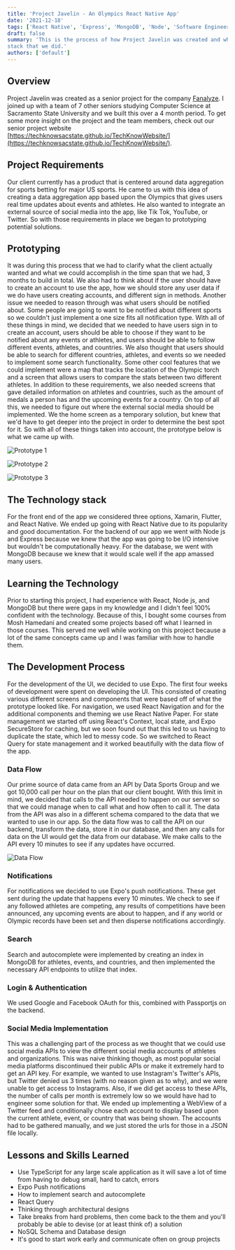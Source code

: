 ```yaml
---
title: 'Project Javelin - An Olympics React Native App'
date: '2021-12-18'
tags: ['React Native', 'Express', 'MongoDB', 'Node', 'Software Engineering', 'Technology']
draft: false
summary: 'This is the process of how Project Javelin was created and why we used the tech
stack that we did.'
authors: ['default']
---
```


<YouTube youTubeId="5BvGuz_frJU" />

## Overview

Project Javelin was created as a senior project for the company [Fanalyze](https://www.fanalyze.com/).
I joined up with a team of 7 other seniors studying Computer Science at Sacramento State
University and we built this over a 4 month period. To get some more insight on the project and the
team members, check out our senior project website
[https://techknowsacstate.github.io/TechKnowWebsite/](https://techknowsacstate.github.io/TechKnowWebsite/).

## Project Requirements

Our client currently has a product that is centered around data aggregation for sports betting for major US sports.
He came to us with this idea of creating a data aggregation app based upon the Olympics that gives users real time
updates about events and athletes. He also wanted to integrate an external source of social media into the app, like
Tik Tok, YouTube, or Twitter. So with those requirements in place we began to prototyping potential solutions.

## Prototyping

It was during this process that we had to clarify what
the client actually wanted and what we could accomplish in the time span that we had, 3 months to build in total.
We also had to think about if the user should have to create an account to use the app, how we should store any user
data if we do have users creating accounts, and different sign in methods. Another issue we needed to reason through
was what users should be notified about. Some people are going to want to be notified about different sports so we
couldn't just implement a one size fits all notification type. With all of these things in mind, we decided that we
needed to have users sign in to create an account, users should be able to choose if they want to be notified about
any events or athletes, and users should be able to follow different events, athletes, and countries. We also thought
that users should be able to search for different countries, athletes, and events so we needed to implement some search
functionality. Some other cool features that we could implement were a map that tracks the location of the Olympic torch
and a screen that allows users to compare the stats between two different athletes. In addition to these requirements,
we also needed screens that gave detailed information on athletes and countries, such as the amount of medals a person
has and the upcoming events for a country. On top of all this, we needed to figure out where the external social media
should be implemented. We the home screen as a temporary solution, but knew that we'd have to get deeper into the project
in order to determine the best spot for it. So with all of these things taken into account, the prototype below is what
we came up with.

![Prototype 1](/static/images/projectjavelin/prototype1.png)

![Prototype 2](/static/images/projectjavelin/prototype2.png)

![Prototype 3](/static/images/projectjavelin/prototype3.png)

## The Technology stack

For the front end of the app we considered three options, Xamarin, Flutter, and React Native. We ended up
going with React Native due to its popularity and good documentation. For the backend of our app we went
with Node js and Express because we knew that the app was going to be I/O intensive but wouldn't be
computationally heavy. For the database, we went with MongoDB because we knew that it would scale well
if the app amassed many users.

## Learning the Technology

Prior to starting this project, I had experience with React, Node js, and MongoDB but there were gaps in my
knowledge and I didn't feel 100% confident with the technology. Because of this, I bought some courses from
Mosh Hamedani and created some projects based off what I learned in those courses. This served me well while
working on this project because a lot of the same concepts came up and I was familiar with how to handle them.

## The Development Process

For the development of the UI, we decided to use Expo. The first four weeks of development were spent on developing
the UI. This consisted of creating various different screens and components that were based off of what the
prototype looked like. For navigation, we used React Navigation and for the additional components and theming we
use React Native Paper. For state management we started off using React's Context, local state, and Expo SecureStore
for caching, but we soon found out that this led to us having to duplicate the state, which led to messy code. So we
switched to React Query for state management and it worked beautifully with the data flow of the app.

### Data Flow

Our prime source of data came from an API by Data Sports Group and we got 10,000 call per hour on the plan that our
client bought. With this limit in mind, we decided that calls to the API needed to happen on our server so that we
could manage when to call what and how often to call it. The data from the API was also in a different schema compared
to the data that we wanted to use in our app. So the data flow was to call the API on our backend, transform the data,
store it in our database, and then any calls for data on the UI would get the data from our database. We make calls
to the API every 10 minutes to see if any updates have occurred.

![Data Flow](/static/images/projectjavelin/DataFlow.png)

### Notifications

For notifications we decided to use Expo's push notifications. These get sent during the update that happens every 10 minutes.
We check to see if any followed athletes are competing, any results of competitions have been announced, any upcoming events
are about to happen, and if any world or Olympic records have been set and then disperse notifications accordingly.

### Search

Search and autocomplete were implemented by creating an index in MongoDB for athletes, events, and countries, and then
implemented the necessary API endpoints to utilize that index.

### Login & Authentication

We used Google and Facebook OAuth for this, combined with Passportjs on the backend.

### Social Media Implementation

This was a challenging part of the process as we thought that we could use social media APIs to view the different
social media accounts of athletes and organizations. This was naive thinking though, as most popular social media platforms
discontinued their public APIs or make it extremely hard to get an API key. For example, we wanted to use Instagram's
Twitter's APIs, but Twitter denied us 3 times (with no reason given as to why), and we were unable to get access to Instagrams. Also,
if we did get access to these APIs, the number of calls per month is extremely low so we would have had to engineer some solution
for that. We ended up implementing a WebView of a Twitter feed and conditionally chose each account to display based upon the
current athlete, event, or country that was being shown. The accounts had to be gathered manually, and we just stored the urls for those
in a JSON file locally.

## Lessons and Skills Learned

- Use TypeScript for any large scale application as it will save a lot of time from having to debug small, hard to catch, errors
- Expo Push notifications
- How to implement search and autocomplete
- React Query
- Thinking through architectural designs
- Take breaks from hard problems, then come back to the them and you'll
  probably be able to devise (or at least think of) a solution
- NoSQL Schema and Database design
- It's good to start work early and communicate often on group projects
